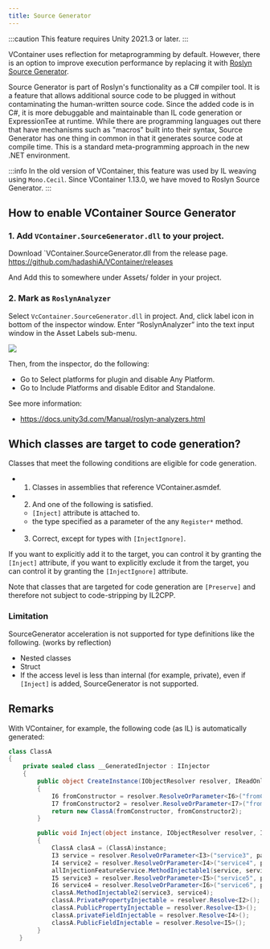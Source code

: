 ```yaml
---
title: Source Generator
---
```


:::caution
This feature requires Unity 2021.3 or later.
:::

VContainer uses reflection for metaprogramming by default.
However, there is an option to improve execution performance by replacing it with [Roslyn Source Generator](https://learn.microsoft.com/en-us/dotnet/csharp/roslyn-sdk/source-generators-overview).

Source Generator is part of Roslyn's functionality as a C# compiler tool.
It is a feature that allows additional source code to be plugged in without contaminating the human-written source code.
Since the added code is in C#, it is more debuggable and maintainable than IL code generation or ExpressionTee at runtime.
While there are programming languages out there that have mechanisms such as "macros" built into their syntax, Source Generator has one thing in common in that it generates source code at compile time.
This is a standard meta-programming approach in the new .NET environment.

:::info
In the old version of VContainer, this feature was used by IL weaving using `Mono.Cecil`.
Since VContainer 1.13.0, we have moved to Roslyn Source Generator.
:::

## How to enable VContainer Source Generator

### 1. Add `VContainer.SourceGenerator.dll` to your project.

Download `VContainer.SourceGenerator.dll from the release page.
https://github.com/hadashiA/VContainer/releases

And Add this to somewhere under Assets/ folder in your project.

### 2. Mark as `RoslynAnalyzer`

Select `VcContainer.SourceGenerator.dll` in project.
And, click label icon in bottom of the inspector window.
Enter “RoslynAnalyzer” into the text input window in the Asset Labels sub-menu.

![](./assets/screenshot_roslynanalyzer.png)

Then, from the inspector, do the following:
- Go to Select platforms for plugin and disable Any Platform.
- Go to Include Platforms and disable Editor and Standalone.

See more information:
- https://docs.unity3d.com/Manual/roslyn-analyzers.html

## Which classes are target to code generation?

Classes that meet the following conditions are eligible for code generation.

- 1. Classes in assemblies that reference VContainer.asmdef.
- 2. And one of the following is satisfied.
    - `[Inject]` attribute is attached to.
    - the type specified as a parameter of the any `Register*` method.
- 3. Correct, except for types with `[InjectIgnore]`.

If you want to explicitly add it to the target, you can control it by granting the `[Inject]` attribute, if you want to explicitly exclude it from the target, you can control it by granting the `[InjectIgnore]` attribute.

Note that classes that are targeted for code generation are `[Preserve]` and therefore not subject to code-stripping by IL2CPP.

### Limitation

SourceGenerator acceleration is not supported for type definitions like the following. (works by reflection)

- Nested classes
- Struct
- If the access level is less than internal (for example, private), even if `[Inject]` is added, SourceGenerator is not supported.

## Remarks

With VContainer, for example, the following code (as IL) is automatically generated:

```csharp
class ClassA
{
    private sealed class __GeneratedInjector : IInjector
    {
        public object CreateInstance(IObjectResolver resolver, IReadOnlyList<IInjectParameter> parameters)
        {
            I6 fromConstructor = resolver.ResolveOrParameter<I6>("fromConstructor1", parameters);
            I7 fromConstructor2 = resolver.ResolveOrParameter<I7>("fromConstructor2", parameters);
            return new ClassA(fromConstructor, fromConstructor2);
        }

        public void Inject(object instance, IObjectResolver resolver, IReadOnlyList<IInjectParameter> parameters)
        {
            ClassA clasA = (ClassA)instance;
            I3 service = resolver.ResolveOrParameter<I3>("service3", parameters);
            I4 service2 = resolver.ResolveOrParameter<I4>("service4", parameters);
            allInjectionFeatureService.MethodInjectable1(service, service2);
            I5 service3 = resolver.ResolveOrParameter<I5>("service5", parameters);
            I6 service4 = resolver.ResolveOrParameter<I6>("service6", parameters);
            classA.MethodInjectable2(service3, service4);
            classA.PrivatePropertyInjectable = resolver.Resolve<I2>();
            classA.PublicPropertyInjectable = resolver.Resolve<I3>();
            classA.privateFieldInjectable = resolver.Resolve<I4>();
            classA.PublicFieldInjectable = resolver.Resolve<I5>();
        }
   }
```
